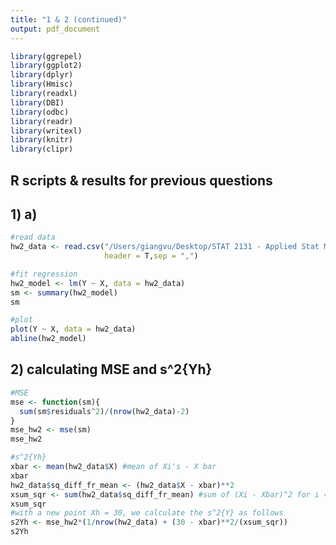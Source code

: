 ```yaml
---
title: "1 & 2 (continued)"
output: pdf_document
---
```

```r
library(ggrepel)
library(ggplot2)
library(dplyr)
library(Hmisc)
library(readxl)
library(DBI)
library(odbc)
library(readr)
library(writexl)
library(knitr)
library(clipr)
```

## R scripts & results for previous questions

## 1) a)
```r
#read data
hw2_data <- read.csv("/Users/giangvu/Desktop/STAT 2131 - Applied Stat Methods 1/HW/hw2/hw2_data.csv",
                     header = T,sep = ",")

#fit regression
hw2_model <- lm(Y ~ X, data = hw2_data)
sm <- summary(hw2_model)
sm

#plot
plot(Y ~ X, data = hw2_data)
abline(hw2_model)
```

## 2) calculating MSE and s^2{Yh}
```r
#MSE
mse <- function(sm){ 
  sum(sm$residuals^2)/(nrow(hw2_data)-2)
}
mse_hw2 <- mse(sm)
mse_hw2

#s^2{Yh}
xbar <- mean(hw2_data$X) #mean of Xi's - X bar
xbar
hw2_data$sq_diff_fr_mean <- (hw2_data$X - xbar)**2 
xsum_sqr <- sum(hw2_data$sq_diff_fr_mean) #sum of (Xi - Xbar)^2 for i = 1,...,n
xsum_sqr
#with a new point Xh = 30, we calculate the s^2{Y} as follows
s2Yh <- mse_hw2*(1/nrow(hw2_data) + (30 - xbar)**2/(xsum_sqr))
s2Yh
```